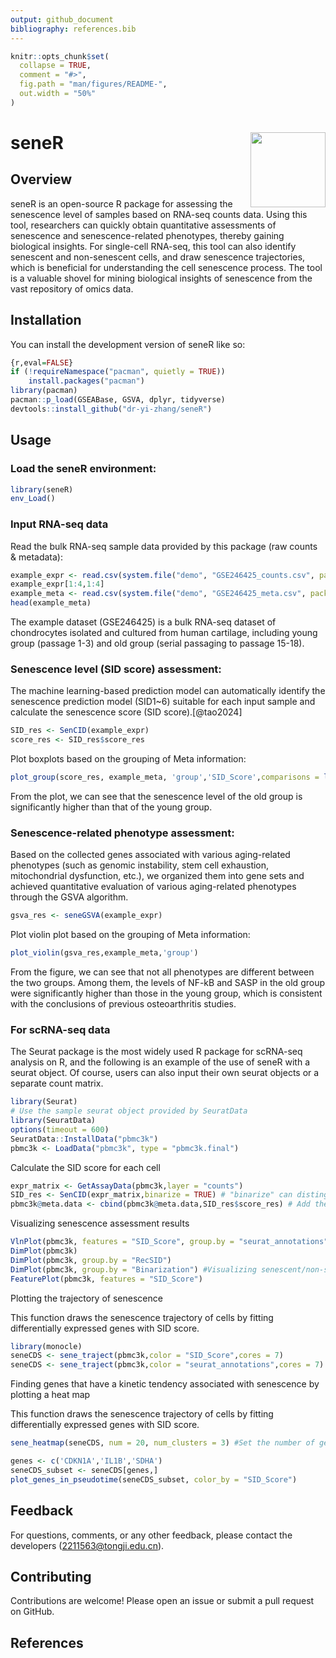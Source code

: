```yaml
---
output: github_document
bibliography: references.bib
---
```


<!-- README.md is generated from README.Rmd. Please edit that file -->

```r
knitr::opts_chunk$set(
  collapse = TRUE,
  comment = "#>",
  fig.path = "man/figures/README-",
  out.width = "50%"
)
```

# seneR <img src="man/figures/seneWeb_logo.png" align="right" width="120"/>

<!-- badges: start -->

<!-- badges: end -->

## Overview

seneR is an open-source R package for assessing the senescence level of samples based on RNA-seq counts data. Using this tool, researchers can quickly obtain quantitative assessments of senescence and senescence-related phenotypes, thereby gaining biological insights. For single-cell RNA-seq, this tool can also identify senescent and non-senescent cells, and draw senescence trajectories, which is beneficial for understanding the cell senescence process. The tool is a valuable shovel for mining biological insights of senescence from the vast repository of omics data.

## Installation

You can install the development version of seneR like so:

``` r
{r,eval=FALSE}
if (!requireNamespace("pacman", quietly = TRUE))
    install.packages("pacman")
library(pacman)
pacman::p_load(GSEABase, GSVA, dplyr, tidyverse)
devtools::install_github("dr-yi-zhang/seneR")
```

## Usage

### Load the seneR environment:

```r
library(seneR)
env_Load() 
```

### Input RNA-seq data

Read the bulk RNA-seq sample data provided by this package (raw counts & metadata):

```r
example_expr <- read.csv(system.file("demo", "GSE246425_counts.csv", package = "seneR"),row.names = 1)
example_expr[1:4,1:4]
example_meta <- read.csv(system.file("demo", "GSE246425_meta.csv", package = "seneR"),row.names = 1)
head(example_meta)
```

The example dataset (GSE246425) is a bulk RNA-seq dataset of chondrocytes isolated and cultured from human cartilage, including young group (passage 1-3) and old group (serial passaging to passage 15-18).

### Senescence level (SID score) assessment: 

The machine learning-based prediction model can automatically identify the senescence prediction model (SID1\~6) suitable for each input sample and calculate the senescence score (SID score).[@tao2024]

```r
SID_res <- SenCID(example_expr)
score_res <- SID_res$score_res
```

Plot boxplots based on the grouping of Meta information:

```r
plot_group(score_res, example_meta, 'group','SID_Score',comparisons = list(c('Old','Young')))
```

From the plot, we can see that the senescence level of the old group is significantly higher than that of the young group.

### Senescence-related phenotype assessment:

Based on the collected genes associated with various aging-related phenotypes (such as genomic instability, stem cell exhaustion, mitochondrial dysfunction, etc.), we organized them into gene sets and achieved quantitative evaluation of various aging-related phenotypes through the GSVA algorithm.

```r
gsva_res <- seneGSVA(example_expr)
```

Plot violin plot based on the grouping of Meta information:

```r
plot_violin(gsva_res,example_meta,'group')
```

From the figure, we can see that not all phenotypes are different between the two groups. Among them, the levels of NF-kB and SASP in the old group were significantly higher than those in the young group, which is consistent with the conclusions of previous osteoarthritis studies.

### For scRNA-seq data

The Seurat package is the most widely used R package for scRNA-seq analysis on R, and the following is an example of the use of seneR with a seurat object. Of course, users can also input their own seurat objects or a separate count matrix.

```r
library(Seurat)
# Use the sample seurat object provided by SeuratData
library(SeuratData)
options(timeout = 600)
SeuratData::InstallData("pbmc3k")
pbmc3k <- LoadData("pbmc3k", type = "pbmc3k.final")
```

Calculate the SID score for each cell

```r
expr_matrix <- GetAssayData(pbmc3k,layer = "counts")
SID_res <- SenCID(expr_matrix,binarize = TRUE) # "binarize" can distinguish cell senescent/non-senescent by binary classification
pbmc3k@meta.data <- cbind(pbmc3k@meta.data,SID_res$score_res) # Add the evaluation results to the metadata
```

Visualizing senescence assessment results

```r
VlnPlot(pbmc3k, features = "SID_Score", group.by = "seurat_annotations")
DimPlot(pbmc3k)
DimPlot(pbmc3k, group.by = "RecSID")
DimPlot(pbmc3k, group.by = "Binarization") #Visualizing senescent/non-senescent cells. 1 for senescent and 0 for non-senescent.
FeaturePlot(pbmc3k, features = "SID_Score")
```

Plotting the trajectory of senescence

This function draws the senescence trajectory of cells by fitting differentially expressed genes with SID score.

```r
library(monocle)
seneCDS <- sene_traject(pbmc3k,color = "SID_Score",cores = 7)
seneCDS <- sene_traject(pbmc3k,color = "seurat_annotations",cores = 7) #Gain insights by observing annotated cell subpopulations on trajectories
```

Finding genes that have a kinetic tendency associated with senescence by plotting a heat map

This function draws the senescence trajectory of cells by fitting differentially expressed genes with SID score.

```r
sene_heatmap(seneCDS, num = 20, num_clusters = 3) #Set the number of genes to be displayed and the number of clustered expression patterns

```

```r
genes <- c('CDKN1A','IL1B','SDHA')
seneCDS_subset <- seneCDS[genes,]
plot_genes_in_pseudotime(seneCDS_subset, color_by = "SID_Score")
```

## Feedback

For questions, comments, or any other feedback, please contact the developers ([2211563\@tongji.edu.cn](mailto:2211563@tongji.edu.cn){.email}).

## Contributing

Contributions are welcome! Please open an issue or submit a pull request on GitHub.

## References
